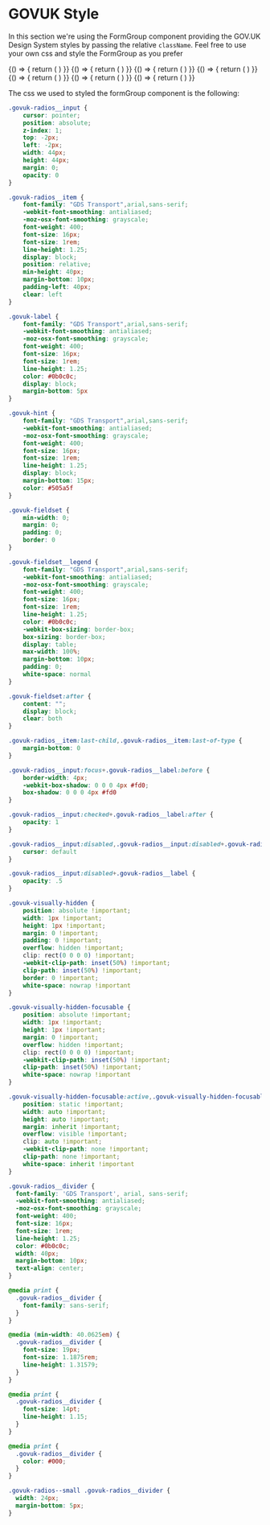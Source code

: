 
<Meta title="DCXLibrary/Form/Group/HMRC" component={FormGroup} />

# GOVUK Style

In this section we're using the FormGroup component providing the GOV.UK Design System styles by passing the relative `className`. Feel free to use your own css and style the FormGroup as you prefer

<Canvas>
    <Story name="inline">
        {() => {
            return (
                <FormGroup
                    name="change-name"
                    inputProps={{
                        className: "govuk-radios__input"
                    }}
                    itemProps={{
                        className: "govuk-radios__item"
                    }}
                    labelProps={{
                        className: "govuk-label govuk-radios__label"
                    }}
                    items={[{
                        label: "Yes",
                        value: "yes",
                        id: "change-name"
                    },
                    {
                        label: "No",
                        value: "no",
                        id: "change-name-2"                     
                    }]}
                    ariaDescribedBy="changed-name-hint"
                    groupClasses="govuk-form-group"
                    fieldsetClasses="govuk-fieldset"
                    hint={{
                        id: "changed-name-hint",
                        text: "This includes changing your last name or spelling your name differently.",
                        classes: "govuk-hint"
                    }}
                    itemsClasses="govuk-radios govuk-radios--inline"
                    legend={{
                        text: "Have you changed your name?",
                        classes: "govuk-fieldset__legend govuk-fieldset__legend--l",
                        isHeading: true,
                        headingClasses: "govuk-fieldset__heading"
                    }}
                />
            )
        }}
    </Story>
</Canvas>

<Canvas>
    <Story name="titled">
        {() => {
            return (
                <FormGroup
                    name="change-name-2"
                    inputProps={{
                        className: "govuk-radios__input"
                    }}
                    itemProps={{
                        className: "govuk-radios__item"
                    }}
                    labelProps={{
                        className: "govuk-label govuk-radios__label"
                    }}                   
                    items={[{
                        label: "Yes",
                        value: "yes",
                        id: "change-name-2-1"
                    },
                    {
                        label: "No",
                        value: "no",
                        id: "change-name-2-2"                    
                    }]}
                    ariaDescribedBy="changed-name-hint"
                    groupClasses="govuk-form-group"
                    fieldsetClasses="govuk-fieldset"
                    hint={{
                        id: "changed-name-hint",
                        text: "This includes changing your last name or spelling your name differently.",
                        classes: "govuk-hint"
                    }}
                    itemsClasses="govuk-radios govuk-radios--inline"
                    legend={{
                        text: "Have you changed your name?",
                        classes: "govuk-fieldset__legend govuk-fieldset__legend",
                        isHeading: true,
                        headingClasses: "govuk-fieldset__heading"
                    }}
                />
            )
        }}
    </Story>
</Canvas>

<Canvas>
    <Story name="stacked">
        {() => {
            return (
                <FormGroup
                    name="where-do-you-live"
                    inputProps={{
                        className: "govuk-radios__input"
                    }}
                    itemProps={{
                        className: "govuk-radios__item"
                    }}
                    labelProps={{
                        className: "govuk-label govuk-radios__label"
                    }}
                    items={[{
                        label: "England",
                        value: "england",
                        id: "where-do-you-live"
                    },
                    {
                        label: "Scotland",
                        value: "scotland",
                        id: "where-do-you-live-2"
                    },
                    {
                        label: "Wales",
                        value: "wales",
                        id: "where-do-you-live-3"
                    },
                    {
                        label: "Northern Ireland",
                        value: "northen-ireland",
                        id: "where-do-you-live-4"
                    }]}
                    groupClasses="govuk-form-group"
                    fieldsetClasses="govuk-fieldset"
                    itemsClasses="govuk-radios"
                    legend={{
                        text: "Where do you live?",
                        classes: "govuk-fieldset__legend govuk-fieldset__legend--l"
                    }}
                />
            )
        }}
    </Story>
</Canvas>

<Canvas>
    <Story name="items with hints">
        {() => {
            return (
                <FormGroup
                    name="sign-in"
                    inputProps={{
                        className: "govuk-radios__input"
                    }}
                    itemProps={{
                        className: "govuk-radios__item"
                    }}
                    labelProps={{
                        className: "govuk-label govuk-radios__label"
                    }}
                    items={[{
                        label: "Sign in with Government Gateway",
                        value: "government-gateway",
                        id: "sign-in",
                        hint: {
                           text: "You’ll have a user ID if you’ve registered for Self Assessment or filed a tax return online before.",
                           classes: "govuk-hint govuk-radios__hint",
                           id: "sign-in-item-hint"
                        },
                        ariaDescribedBy: "sign-in-item-hint"
                    },
                    {
                        label: "Sign in with GOV.UK Verify",
                        value: "govuk-verify",
                        id: "sign-in-2",
                        hint: {
                           text: "You’ll have an account if you’ve already proved your identity with either Barclays, CitizenSafe, Digidentity, Experian, Post Office, Royal Mail or SecureIdentity.",
                           classes: "govuk-hint govuk-radios__hint",
                           id: "sign-in-2-item-hint"
                        },
                        ariaDescribedBy: "sign-in-item-hint"
                    }]}
                    ariaDescribedBy="sign-in-hint"
                    groupClasses="govuk-form-group"
                    fieldsetClasses="govuk-fieldset"
                    hint={{
                        id: "sign-in-hint",
                        text: "You’ll need an account to prove your identity and complete your Self Assessment",
                        classes: "govuk-hint"
                    }}
                    itemsClasses="govuk-radios"
                    legend={{
                        text: "How do you want to sign in?",
                        classes: "govuk-fieldset__legend govuk-fieldset__legend--l",
                        isHeading: true,
                        headingClasses: "govuk-fieldset__heading"
                    }}
                />
            )
        }}
    </Story>
</Canvas>

<Canvas>
    <Story name="filter">
        {() => {
            return (
                <FormGroup
                    name="filter-change"
                    inputProps={{
                        className: "govuk-radios__input"
                    }}
                    itemProps={{
                        className: "govuk-radios__item"
                    }}
                    labelProps={{
                        className: "govuk-label govuk-radios__label"
                    }}                   
                    items={[{
                        label: "Monthly",
                        value: "month",
                        id: "changed-name-month"
                    },
                    {
                        label: "Yearly",
                        value: "year",
                        id: "changed-name-year"                    
                    }]}
                    groupClasses="govuk-radios govuk-radios--small"
                    fieldsetClasses="govuk-fieldset"
                    itemsClasses="govuk-radios govuk-radios--small"
                    legend={{
                        text: "Filter",
                        classes: "govuk-fieldset__legend govuk-fieldset__legend--m",
                        isHeading: true,
                        headingClasses: "govuk-fieldset__heading"
                    }}
                />
            )
        }}
    </Story>
</Canvas>

<Canvas>
    <Story name="error message">
        {() => {
            return (
                <FormGroup
                    name="change-name-error"
                    inputProps={{
                        className: "govuk-radios__input"
                    }}
                    itemProps={{
                        className: "govuk-radios__item"
                    }}
                    labelProps={{
                        className: "govuk-label govuk-radios__label"
                    }}
                    items={[{
                        label: "Yes",
                        value: "yes",
                        id: "change-name-yes-error"
                    },
                    {
                        label: "No",
                        value: "no",
                        id: "change-name-no-error"                     
                    }]}
                    ariaDescribedBy="changed-name-hint changed-name-error"
                    groupClasses="govuk-form-group govuk-form-group--error"
                    fieldsetClasses="govuk-fieldset"
                    error={{
                        text: "Select yes if you have changed your name",
                        classes: "govuk-error-message",
                        id: "changed-name-error",
                        visuallyHiddenText: {
                            text: "Error:",
                            classes: "govuk-visually-hidden"
                        }
                    }}
                    hint={{
                        id: "changed-name-hint",
                        text: "This includes changing your last name or spelling your name differently.",
                        classes: "govuk-hint"
                    }}
                    itemsClasses="govuk-radios govuk-radios--inline"
                    legend={{
                        text: "Have you changed your name?",
                        classes: "govuk-fieldset__legend govuk-fieldset__legend--l",
                        isHeading: true,
                        headingClasses: "govuk-fieldset__heading"
                    }}
                />
            )
        }}
    </Story>
</Canvas>

<Canvas>
    <Story name="with a text divider">
        {() => {
            return (
                <FormGroup
                    name="where-do-you-live-divider"
                    inputProps={{
                        className: "govuk-radios__input"
                    }}
                    itemProps={{
                        className: "govuk-radios__item"
                    }}
                    labelProps={{
                        className: "govuk-label govuk-radios__label"
                    }}
                    items={[{
                        label: "England",
                        value: "england",
                        id: "where-do-you-live-divider"
                    },
                    {
                        label: "Scotland",
                        value: "scotland",
                        id: "where-do-you-live-divider-2"
                    },
                    {
                        label: "Wales",
                        value: "wales",
                        id: "where-do-you-live-divider-3"
                    },
                    {
                        label: "Northern Ireland",
                        value: "northen-ireland",
                        id: "where-do-you-live-divider-4"
                    },
                    {
                        className: "govuk-radios__divider",
                        text: "or",
                    },
                    {
                        label: "I am a British citizen living abroad",
                        value: "living-abroad",
                        id: "where-do-you-live-divider-5"
                    }
                    ]}
                    groupClasses="govuk-form-group"
                    fieldsetClasses="govuk-fieldset"
                    itemsClasses="govuk-radios"
                    legend={{
                        text: "Where do you live?",
                        classes: "govuk-fieldset__legend govuk-fieldset__legend--l"
                    }}
                />
            )
        }}
    </Story>
</Canvas>

The css we used to styled the formGroup component is the following:
```css
.govuk-radios__input {
    cursor: pointer;
    position: absolute;
    z-index: 1;
    top: -2px;
    left: -2px;
    width: 44px;
    height: 44px;
    margin: 0;
    opacity: 0
}

.govuk-radios__item {
    font-family: "GDS Transport",arial,sans-serif;
    -webkit-font-smoothing: antialiased;
    -moz-osx-font-smoothing: grayscale;
    font-weight: 400;
    font-size: 16px;
    font-size: 1rem;
    line-height: 1.25;
    display: block;
    position: relative;
    min-height: 40px;
    margin-bottom: 10px;
    padding-left: 40px;
    clear: left
}

.govuk-label {
    font-family: "GDS Transport",arial,sans-serif;
    -webkit-font-smoothing: antialiased;
    -moz-osx-font-smoothing: grayscale;
    font-weight: 400;
    font-size: 16px;
    font-size: 1rem;
    line-height: 1.25;
    color: #0b0c0c;
    display: block;
    margin-bottom: 5px
}

.govuk-hint {
    font-family: "GDS Transport",arial,sans-serif;
    -webkit-font-smoothing: antialiased;
    -moz-osx-font-smoothing: grayscale;
    font-weight: 400;
    font-size: 16px;
    font-size: 1rem;
    line-height: 1.25;
    display: block;
    margin-bottom: 15px;
    color: #505a5f
}

.govuk-fieldset {
    min-width: 0;
    margin: 0;
    padding: 0;
    border: 0
}

.govuk-fieldset__legend {
    font-family: "GDS Transport",arial,sans-serif;
    -webkit-font-smoothing: antialiased;
    -moz-osx-font-smoothing: grayscale;
    font-weight: 400;
    font-size: 16px;
    font-size: 1rem;
    line-height: 1.25;
    color: #0b0c0c;
    -webkit-box-sizing: border-box;
    box-sizing: border-box;
    display: table;
    max-width: 100%;
    margin-bottom: 10px;
    padding: 0;
    white-space: normal
}

.govuk-fieldset:after {
    content: "";
    display: block;
    clear: both
}

.govuk-radios__item:last-child,.govuk-radios__item:last-of-type {
    margin-bottom: 0
}

.govuk-radios__input:focus+.govuk-radios__label:before {
    border-width: 4px;
    -webkit-box-shadow: 0 0 0 4px #fd0;
    box-shadow: 0 0 0 4px #fd0
}

.govuk-radios__input:checked+.govuk-radios__label:after {
    opacity: 1
}

.govuk-radios__input:disabled,.govuk-radios__input:disabled+.govuk-radios__label {
    cursor: default
}

.govuk-radios__input:disabled+.govuk-radios__label {
    opacity: .5
}

.govuk-visually-hidden {
    position: absolute !important;
    width: 1px !important;
    height: 1px !important;
    margin: 0 !important;
    padding: 0 !important;
    overflow: hidden !important;
    clip: rect(0 0 0 0) !important;
    -webkit-clip-path: inset(50%) !important;
    clip-path: inset(50%) !important;
    border: 0 !important;
    white-space: nowrap !important
}

.govuk-visually-hidden-focusable {
    position: absolute !important;
    width: 1px !important;
    height: 1px !important;
    margin: 0 !important;
    overflow: hidden !important;
    clip: rect(0 0 0 0) !important;
    -webkit-clip-path: inset(50%) !important;
    clip-path: inset(50%) !important;
    white-space: nowrap !important
}

.govuk-visually-hidden-focusable:active,.govuk-visually-hidden-focusable:focus {
    position: static !important;
    width: auto !important;
    height: auto !important;
    margin: inherit !important;
    overflow: visible !important;
    clip: auto !important;
    -webkit-clip-path: none !important;
    clip-path: none !important;
    white-space: inherit !important
}

.govuk-radios__divider {
  font-family: 'GDS Transport', arial, sans-serif;
  -webkit-font-smoothing: antialiased;
  -moz-osx-font-smoothing: grayscale;
  font-weight: 400;
  font-size: 16px;
  font-size: 1rem;
  line-height: 1.25;
  color: #0b0c0c;
  width: 40px;
  margin-bottom: 10px;
  text-align: center;
}

@media print {
  .govuk-radios__divider {
    font-family: sans-serif;
  }
}

@media (min-width: 40.0625em) {
  .govuk-radios__divider {
    font-size: 19px;
    font-size: 1.1875rem;
    line-height: 1.31579;
  }
}

@media print {
  .govuk-radios__divider {
    font-size: 14pt;
    line-height: 1.15;
  }
}

@media print {
  .govuk-radios__divider {
    color: #000;
  }
}

.govuk-radios--small .govuk-radios__divider {
  width: 24px;
  margin-bottom: 5px;
}
```

<Props of={FormGroup} />